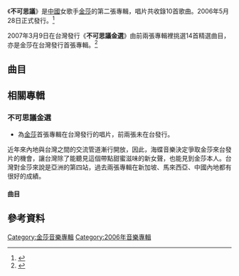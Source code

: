 {{Infobox album
| name       = 不可思議
| type       = Album
| artist     = [[金莎|金莎]]
| cover      = 金莎 不可思議唱片封面.jpeg
| released   = 2006年5月28日<ref name="sed">[http://music.baidu.com/album/143920 金莎第二張專輯《不可思議》5月28日發行]</ref> <br />2007年3月9日(不可思議金選) <ref>[http://www.kkbox.com/tw/tc/album/dcRnxXz0hDv5JEh0FLXR008l-index.html 不可思議金選 2007年3月9日台灣正式發行]</ref>
| recorded   = 2005年
| genre      = [[華語流行音樂|華語流行音樂]]
| length     = 39分52秒 <br /> 57分30秒（不可思議金選）
| label      = [[海蝶音樂|海蝶音樂]]
<!-- 未知參數 | number     = 10  <br /> 14 (不可思議金選) -->
| producer   = [[林秋離|林秋離]]、[[畢曉世|畢曉世]]、[[許環良|許環良]]<br/>[[林俊傑|林俊傑]]、[[林宇中|林宇中]]、[[王治平|王治平]]、[[林怡鳳|林怡鳳]]
| prev_title = [[空氣_(金莎專輯)|空氣]]
| prev_year  = 2005
| next_title = [[換季_(金莎專輯)|換季]]
| next_year  = 2007
| misc       = {{Extra album cover
  | header  = 不可思議金選封面
  | type    = 專輯
  | cover   = 不可思議金選.jpeg
  }}
}}
《'''不可思議'''》是[[中國|中國]]女歌手[[金莎|金莎]]的第二張專輯，唱片共收錄10首歌曲。2006年5月28日正式發行。<ref>{{Cite web |url=http://www.kkbox.com/tw/tc/album/Mte54pIp3AxZPtp0FJfS008l-index.html |title=金莎第二張專輯《不可思議》 |access-date=2013-10-24 |archive-date=2019-09-13 |archive-url=https://web.archive.org/web/20190913052031/http://www.kkbox.com/tw/tc/album/Mte54pIp3AxZPtp0FJfS008l-index.html }}</ref> 

2007年3月9日在台灣發行《'''不可思議金選'''》由前兩張專輯裡挑選14首精選曲目，亦是金莎在台灣發行首張專輯。<ref>{{Cite web |url=http://www.kkbox.com/tw/tc/album/dcRnxXz0hDv5JEh0FLXR008l-index.html |title=不可思議金選 |access-date=2013-10-24 |archive-date=2019-09-10 |archive-url=https://web.archive.org/web/20190910182815/http://www.kkbox.com/tw/tc/album/dcRnxXz0hDv5JEh0FLXR008l-index.html }}</ref>

==曲目==

{{Tracklist
| total_length = 

| title1 = 平行線
| music1 = [[黃志平|黃志平]]
| lyrics1 = [[林秋離|林秋離]]/[[杜建祥|杜建祥]]
| longnote1 = 第三主打
| length1 = 3:54

| title2 = 不可思議
| music2 = [[林宇中|林宇中]]
| lyrics2 = [[林宇中|林宇中]]/[[林怡鳳|林怡鳳]]/[[金莎|金莎]]
| longnote2 = 第一主打
| length2 = 4:24

| title3 = 失眠
| music3 = [[婷婷|婷婷]]
| lyrics3 = [[林怡鳳|林怡鳳]]/婷婷/[[林秋離|林秋離]]
| length3 = 4:18

| title4 = 委屈
| music4 = [[李志清|李志清]]
| lyrics4 = 李志清/林秋離
| length4 = 4:42

| title5 = 亞森羅蘋
| music5 = [[林子欽|林子欽]]
| lyrics5 = [[李宜樺|李宜樺]]/林秋離
| length5 = 4:09

| title6  = 愛悄悄離開
| music6 = [[莊加靖|莊加靖]]
| lyrics6 = 林秋離
| length6 = 3:47

| title7 = 分手暫時不快樂
| music7 = [[林邦奇|林邦奇]]
| lyrics7 = [[簡勝|簡勝]]
| length7 = 3:41

| title8  = 笨蛋
| music8 = [[張覺隆|張覺隆]]
| lyrics8 = 林秋離
| longnote8 = 第二主打
| length8 = 3:44

| title9 = WU LA LA
| music9 = [[王治平|王治平]]
| lyrics9 = [[林怡鳳|林怡鳳]]
| length9 = 3:46

| title10 = 雪絨花
| music10 = [[嚴丹丹|嚴丹丹]]
| lyrics10 = 畢曉世/小蝶
| length10 = 3:27

}}

== 相關專輯 ==
=== 不可思議金選 ===
*為[[金莎|金莎]]首張專輯在台灣發行的唱片，前兩張未在台發行。
近年來內地與台灣之間的交流管道漸行開放，因此，海蝶音樂決定爭取金莎來台發片的機會，讓台灣除了能聽見這個帶點甜蜜滋味的新女聲，也能見到金莎本人。台灣對金莎來說是亞洲的第四站，過去兩張專輯在新加坡、馬來西亞、中國內地都有很好的成績。
==== 曲目 ====

{{Tracklist
| total_length = 

| title1 = 不可思議
| music1 = [[林宇中|林宇中]]
| lyrics1 = [[林宇中|林宇中]]/[[林怡鳳|林怡鳳]]/[[金莎|金莎]]
| longnote1 = 第一主打
| length1 = 4:24

| title2 = 被風吹過的夏天
| music2 = [[林俊傑|林俊傑]]
| lyrics2 = [[馮欣慧|馮欣慧]]
| longnote2 = 第二主打
| length2 = 4:15

| title3 = WU LA LA
| music3 = [[王治平|王治平]]
| lyrics3 = [[林怡鳳|林怡鳳]]
| length3 = 3:46

| title4 = 空氣
| music4 = [[李志清|李志清]]
| lyrics4 = [[李志清|李志清]]
| length4 = 4:25

| title5  = 笨蛋
| music5 = [[張覺隆|張覺隆]]
| lyrics5 = 林秋離
| longnote5 = 第三主打
| length5 = 3:44

| title6 = 停電
| music6 = [[黃淑惠|黃淑惠]]
| lyrics6 = 黃淑惠
| length6 = 3:31

| title7 = 剎那間
| music7 = 黃淑惠
| lyrics7 = 黃淑惠
| length7 = 4:26

| title8 = 分手暫時不快樂
| music8 = [[林邦奇|林邦奇]]
| lyrics8 = [[簡勝|簡勝]]
| length8 = 3:41

| title9 = 平行線
| music9 = [[黃志平|黃志平]]
| lyrics9 = [[林秋離|林秋離]]/[[杜建祥|杜建祥]]
| length9 = 3:54

| title10 = All about You
| music10 = [[紀佳松|紀佳松]]
| lyrics10 = 紀佳松
| length10 = 3:48

| title11 = 亞森羅蘋
| music11 = [[林子欽|林子欽]]
| lyrics11 = [[李宜樺|李宜樺]]/林秋離
| length11 = 4:09

| title12 = 第三滴眼淚
| music12 = [[熊美玲|熊美玲]]
| lyrics12 = [[林怡鳳|林怡鳳]]
| length12 = 4:39

| title13 = 委屈
| music13 = [[李志清|李志清]]
| lyrics13 = 李志清/林秋離
| length13 = 4:42

| title14 = 雪絨花
| music14 = [[嚴丹丹|嚴丹丹]]
| lyrics14 = 畢曉世/小蝶
| length14 = 3:27

}}

== 參考資料 ==
{{reflist}}

{{金莎}}
{{Authority control}}
[[Category:金莎音樂專輯|Category:金莎音樂專輯]]
[[Category:2006年音樂專輯|Category:2006年音樂專輯]]